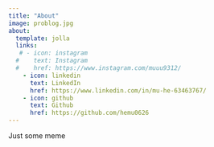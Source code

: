 ```yaml
---
title: "About"
image: problog.jpg
about:
  template: jolla
  links:
   # - icon: instagram
  #    text: Instagram
  #    href: https://www.instagram.com/muuu9312/
    - icon: linkedin
      text: LinkedIn
      href: https://www.linkedin.com/in/mu-he-63463767/
    - icon: github
      text: Github
      href: https://github.com/hemu0626
---
```


Just some meme
